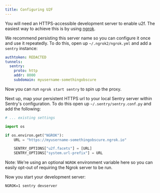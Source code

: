 ```yaml
---
title: Configuring U2F
---
```


You will need an HTTPS-accessible development server to enable u2f. The easiest way to achieve this is by using [ngrok](https://ngrok.com/).

We recommend persisting this server name so you can configure it once and use it repeatedly. To do this, open up `~/.ngrok2/ngrok.yml` and add a `sentry` instance:

```yaml
authtoken: REDACTED
tunnels:
  sentry:
    proto: http
    addr: 8000
    subdomain: myusername-somethingobscure
```

Now you can run `ngrok start sentry` to spin up the proxy.

Next up, map your persistent HTTPS url to your local Sentry server within Sentry's configuration. To do this open up `~/.sentry/sentry.conf.py` and add the following:

```python
# ... existing settings

import os

if os.environ.get("NGROK"):
    URL = "https://myusername-somethingobscure.ngrok.io"

    SENTRY_OPTIONS["u2f.facets"] = [URL]
    SENTRY_OPTIONS["system.url-prefix"] = URL
```

Note: We're using an optional `NGROK` environment variable here so you can easily opt-out of requiring the Ngrok server to be run.

Now you start your development server:

```shell
NGROK=1 sentry devserver
```
